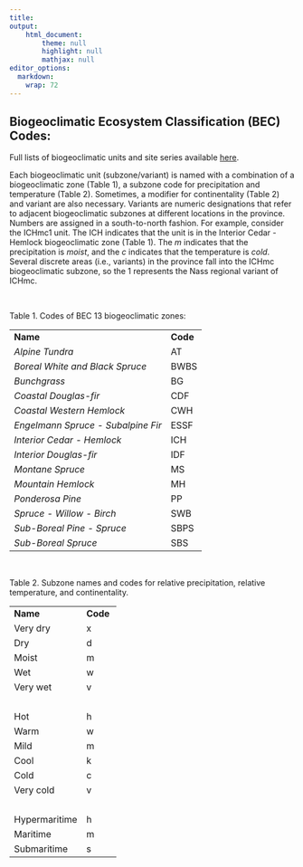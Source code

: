 ```yaml
---
title: 
output: 
    html_document:
        theme: null
        highlight: null
        mathjax: null
editor_options: 
  markdown: 
    wrap: 72
---
```


## Biogeoclimatic Ecosystem Classification (BEC) Codes: 

Full lists of biogeoclimatic units and site series available [here](https://www.for.gov.bc.ca/hre/becweb/resources/codes-standards/standards-becdb.html#intro). 

Each biogeoclimatic unit (subzone/variant) is named with a combination of a biogeoclimatic zone (Table 1), a subzone code for precipitation and temperature (Table 2). Sometimes, a modifier for continentality (Table 2) and variant are also necessary. Variants are numeric designations that refer to adjacent biogeoclimatic subzones at different locations in the province. Numbers are assigned in a south-to-north fashion. For example, consider the ICHmc1 unit. The ICH indicates that the unit is in the Interior Cedar - Hemlock biogeoclimatic zone (Table 1). The *m* indicates that the precipitation is *moist*, and the *c* indicates that the temperature is *cold*. Several discrete areas (i.e., variants) in the province fall into the ICHmc biogeoclimatic subzone, so the 1 represents the Nass regional variant of ICHmc.       

&nbsp;
&nbsp;

Table 1. Codes of BEC 13 biogeoclimatic zones:

|                                     |          |
|-------------------------------------|----------|
| **Name**                            | **Code** | 
| *Alpine Tundra*                     | AT       |
| *Boreal White and Black Spruce*     | BWBS     |
| *Bunchgrass*                        | BG       |
| *Coastal Douglas-fir*               | CDF      |
| *Coastal Western Hemlock*           | CWH      |
| *Engelmann Spruce - Subalpine Fir*  | ESSF     |
| *Interior Cedar - Hemlock*          | ICH      |
| *Interior Douglas-fir*              | IDF      |
| *Montane Spruce*                    | MS       |
| *Mountain Hemlock*                  | MH       |
| *Ponderosa Pine*                    | PP       |
| *Spruce - Willow - Birch*           | SWB      |
| *Sub-Boreal Pine - Spruce*          | SBPS     |
| *Sub-Boreal Spruce*                 | SBS      |

&nbsp;
&nbsp;
&nbsp;
&nbsp;

Table 2. Subzone names and codes for relative precipitation, relative temperature, and continentality.

|                                     |          |
|-------------------------------------|----------|
| **Name**                            | **Code** | 
| Very dry                            | x        |
| Dry                                 | d        |
| Moist                               | m        |
| Wet                                 | w        |
| Very wet                            | v        |
| &nbsp;                              |          |
| Hot                                 | h        |
| Warm                                | w        |
| Mild                                | m        |
| Cool                                | k        |
| Cold                                | c        |
| Very cold                           | v        |
| &nbsp;                              |          |
| Hypermaritime                       | h        |
| Maritime                            | m        |
| Submaritime                         | s        |